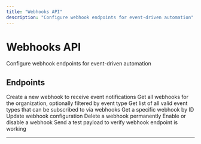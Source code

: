 ```yaml
---
title: "Webhooks API"
description: "Configure webhook endpoints for event-driven automation"
---
```


# Webhooks API

Configure webhook endpoints for event-driven automation

## Endpoints

<CardGroup cols={2}>
  <Card title="Create Webhook" icon="api" href="/api/endpoints/webhooks/webhookscontroller_create">
    Create a new webhook to receive event notifications
  </Card>
  <Card title="List Webhooks" icon="api" href="/api/endpoints/webhooks/webhookscontroller_findall">
    Get all webhooks for the organization, optionally filtered by event type
  </Card>
  <Card title="Get Valid Event Types" icon="api" href="/api/endpoints/webhooks/webhookscontroller_getvalideventtypes">
    Get list of all valid event types that can be subscribed to via webhooks
  </Card>
  <Card title="Get Webhook" icon="api" href="/api/endpoints/webhooks/webhookscontroller_findone">
    Get a specific webhook by ID
  </Card>
  <Card title="Update Webhook" icon="api" href="/api/endpoints/webhooks/webhookscontroller_update">
    Update webhook configuration
  </Card>
  <Card title="Delete Webhook" icon="api" href="/api/endpoints/webhooks/webhookscontroller_remove">
    Delete a webhook permanently
  </Card>
  <Card title="Toggle Webhook" icon="api" href="/api/endpoints/webhooks/webhookscontroller_toggle">
    Enable or disable a webhook
  </Card>
  <Card title="Test Webhook" icon="api" href="/api/endpoints/webhooks/webhookscontroller_testwebhook">
    Send a test payload to verify webhook endpoint is working
  </Card>
</CardGroup>

---

<Snippet file="api-footer.mdx" />
